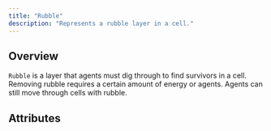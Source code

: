 ```yaml
---
title: "Rubble"
description: "Represents a rubble layer in a cell."
---
```


## Overview

`Rubble` is a layer that agents must dig through to find survivors in a cell. Removing rubble requires a 
certain amount of energy or agents. Agents can still move through cells with rubble.

## Attributes

<Attribute
  name="remove_energy"
  type="int"
  description="The amount of energy to remove the rubble."
/>

<Attribute
  name="remove_agents"
  type="int"
  description="The amount of agents to remove the rubble."
/>

